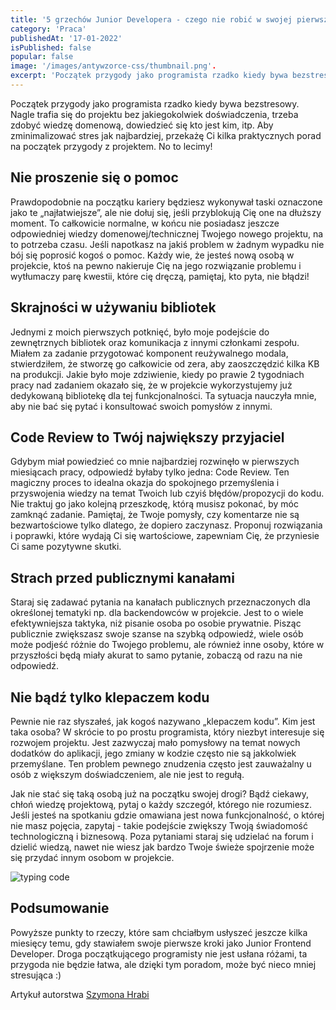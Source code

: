 ```yaml
---
title: '5 grzechów Junior Developera - czego nie robić w swojej pierwszej pracy?'.
category: 'Praca'
publishedAt: '17-01-2022'
isPublished: false
popular: false
image: '/images/antywzorce-css/thumbnail.png'.
excerpt: 'Początek przygody jako programista rzadko kiedy bywa bezstresowy. Nagle trafia się do projektu bez jakiegokolwiek doświadczenia…'
---
```


Początek przygody jako programista rzadko kiedy bywa bezstresowy.
Nagle trafia się do projektu bez jakiegokolwiek doświadczenia, trzeba zdobyć wiedzę domenową, dowiedzieć się kto jest kim, itp.
Aby zminimalizować stres jak najbardziej, przekażę Ci kilka praktycznych porad na początek przygody z projektem.
No to lecimy!

## Nie proszenie się o pomoc

Prawdopodobnie na początku kariery będziesz wykonywał taski oznaczone jako te „najłatwiejsze”, ale nie dołuj się, jeśli przyblokują Cię one na dłuższy moment. To całkowicie normalne, w końcu nie posiadasz jeszcze odpowiedniej wiedzy domenowej/technicznej Twojego nowego projektu, na to potrzeba czasu. Jeśli napotkasz na jakiś problem w żadnym wypadku nie bój się poprosić kogoś o pomoc. Każdy wie, że jesteś nową osobą w projekcie, ktoś na pewno nakieruje Cię na jego rozwiązanie problemu i wytłumaczy parę kwestii, które cię dręczą, pamiętaj, kto pyta, nie błądzi!

## Skrajności w używaniu bibliotek

Jednymi z moich pierwszych potknięć, było moje podejście do zewnętrznych bibliotek oraz komunikacja z innymi członkami zespołu. Miałem za zadanie przygotować komponent reużywalnego modala, stwierdziłem, że stworzę go całkowicie od zera, aby zaoszczędzić kilka KB na produkcji. Jakie było moje zdziwienie, kiedy po prawie 2 tygodniach pracy nad zadaniem okazało się, że w projekcie wykorzystujemy już dedykowaną bibliotekę dla tej funkcjonalności. Ta sytuacja nauczyła mnie, aby nie bać się pytać i konsultować swoich pomysłów z innymi.

## Code Review to Twój największy przyjaciel

Gdybym miał powiedzieć co mnie najbardziej rozwinęło w pierwszych miesiącach pracy, odpowiedź byłaby tylko jedna: Code Review. Ten magiczny proces to idealna okazja do spokojnego przemyślenia i przyswojenia wiedzy na temat Twoich lub czyiś błędów/propozycji do kodu. Nie traktuj go jako kolejną przeszkodę, którą musisz pokonać, by móc zamknąć zadanie. Pamiętaj, że Twoje pomysły, czy komentarze nie są bezwartościowe tylko dlatego, że dopiero zaczynasz. Proponuj rozwiązania i poprawki, które wydają Ci się wartościowe, zapewniam Cię, że przyniesie Ci same pozytywne skutki.

## Strach przed publicznymi kanałami

Staraj się zadawać pytania na kanałach publicznych przeznaczonych dla określonej tematyki np. dla backendowców w projekcie. Jest to o wiele efektywniejsza taktyka, niż pisanie osoba po osobie prywatnie. Pisząc publicznie zwiększasz swoje szanse na szybką odpowiedź, wiele osób może podjeść różnie do Twojego problemu, ale również inne osoby, które w przyszłości będą miały akurat to samo pytanie, zobaczą od razu na nie odpowiedź.

## Nie bądź tylko klepaczem kodu

Pewnie nie raz słyszałeś, jak kogoś nazywano „klepaczem kodu”. Kim jest taka osoba? W skrócie to po prostu programista, który niezbyt interesuje się rozwojem projektu. Jest zazwyczaj mało pomysłowy na temat nowych dodatków do aplikacji, jego zmiany w kodzie często nie są jakkolwiek przemyślane. Ten problem pewnego znudzenia często jest zauważalny u osób z większym doświadczeniem, ale nie jest to regułą.

Jak nie stać się taką osobą już na początku swojej drogi? Bądź ciekawy, chłoń wiedzę projektową, pytaj o każdy szczegół, którego nie rozumiesz. Jeśli jesteś na spotkaniu gdzie omawiana jest nowa funkcjonalność, o której nie masz pojęcia, zapytaj - takie podejście zwiększy Twoją świadomość technologiczną i biznesową. Poza pytaniami staraj się udzielać na forum i dzielić wiedzą, nawet nie wiesz jak bardzo Twoje świeże spojrzenie może się przydać innym osobom w projekcie.

<Image src="/images/typing-code.gif" alt="typing code" />

## Podsumowanie

Powyższe punkty to rzeczy, które sam chciałbym usłyszeć jeszcze kilka miesięcy temu, gdy stawiałem swoje pierwsze kroki jako Junior Frontend Developer. Droga początkującego programisty nie jest usłana różami, ta przygoda nie będzie łatwa, ale dzięki tym poradom, może być nieco mniej stresująca :)

Artykuł autorstwa [Szymona Hrabi](https://www.linkedin.com/in/szymon-hrabia-1376b31b4/)
